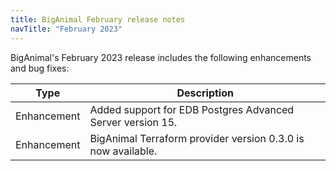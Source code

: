 ```yaml
---
title: BigAnimal February release notes
navTitle: "February 2023"
---
```


BigAnimal's February 2023 release includes the following enhancements and bug fixes:

|    Type     |                         Description                          |
| ----------- | ------------------------------------------------------------ |
| Enhancement | Added support for EDB Postgres Advanced Server version 15.   |
| Enhancement | BigAnimal Terraform provider version 0.3.0 is now available. |
  